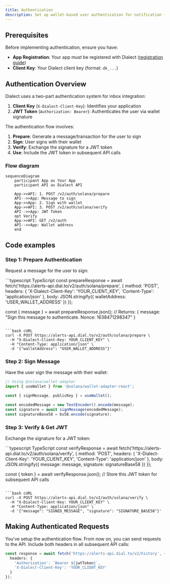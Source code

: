 ```yaml
---
title: Authentication
description: Set up wallet-based user authentication for notification inbox integration using JWT tokens and client keys
---
```




## Prerequisites

Before implementing authentication, ensure you have:

- **App Registration**: Your app must be registered with Dialect ([registration guide](../../setup/register-app))
- **Client Key**: Your Dialect client key (format: `dk_...`)

## Authentication Overview

Dialect uses a two-part authentication system for inbox integration:

1. **Client Key** (`X-Dialect-Client-Key`): Identifies your application
2. **JWT Token** (`Authorization: Bearer`): Authenticates the user via wallet signature

The authentication flow involves:
1. **Prepare**: Generate a message/transaction for the user to sign
2. **Sign**: User signs with their wallet
3. **Verify**: Exchange the signature for a JWT token
4. **Use**: Include the JWT token in subsequent API calls

### Flow diagram

```mermaid
sequenceDiagram
    participant App as Your App
    participant API as Dialect API

    App->>API: 1. POST /v2/auth/solana/prepare
    API-->>App: Message to sign
    App->>App: 2. Sign with wallet
    App->>API: 3. POST /v2/auth/solana/verify
    API-->>App: JWT Token
    opt Verify
    App->>API: GET /v2/auth
    API-->>App: Wallet address
    end
```

## Code examples

### Step 1: Prepare Authentication

Request a message for the user to sign:

<CodeGroup>
```typescript TypeScript
const prepareResponse = await fetch('https://alerts-api.dial.to/v2/auth/solana/prepare', {
  method: 'POST',
  headers: {
    'X-Dialect-Client-Key': 'YOUR_CLIENT_KEY',
    'Content-Type': 'application/json'
  },
  body: JSON.stringify({
    walletAddress: 'USER_WALLET_ADDRESS'
  })
});

const { message } = await prepareResponse.json();
// Returns: { message: "Sign this message to authenticate. Nonce: 1638471298347" }
```

```bash cURL
curl -X POST https://alerts-api.dial.to/v2/auth/solana/prepare \
  -H "X-Dialect-Client-Key: YOUR_CLIENT_KEY" \
  -H "Content-Type: application/json" \
  -d '{"walletAddress": "USER_WALLET_ADDRESS"}'
```
</CodeGroup>

### Step 2: Sign Message

Have the user sign the message with their wallet:

```typescript
// Using @solana/wallet-adapter
import { useWallet } from '@solana/wallet-adapter-react';

const { signMessage, publicKey } = useWallet();

const encodedMessage = new TextEncoder().encode(message);
const signature = await signMessage(encodedMessage);
const signatureBase58 = bs58.encode(signature);
```

### Step 3: Verify & Get JWT

Exchange the signature for a JWT token:

<CodeGroup>
```typescript TypeScript
const verifyResponse = await fetch('https://alerts-api.dial.to/v2/auth/solana/verify', {
  method: 'POST',
  headers: {
    'X-Dialect-Client-Key': 'YOUR_CLIENT_KEY',
    'Content-Type': 'application/json'
  },
  body: JSON.stringify({
    message: message,
    signature: signatureBase58
  })
});

const { token } = await verifyResponse.json();
// Store this JWT token for subsequent API calls
```

```bash cURL
curl -X POST https://alerts-api.dial.to/v2/auth/solana/verify \
  -H "X-Dialect-Client-Key: YOUR_CLIENT_KEY" \
  -H "Content-Type: application/json" \
  -d '{"message": "SIGNED_MESSAGE", "signature": "SIGNATURE_BASE58"}'
```
</CodeGroup>

## Making Authenticated Requests

You've setup the authentication flow. From now on, you can send requests to the API. Include both headers in all subsequent API calls:

```typescript
const response = await fetch('https://alerts-api.dial.to/v2/history', {
  headers: {
    'Authorization': `Bearer ${jwtToken}`,
    'X-Dialect-Client-Key': 'YOUR_CLIENT_KEY'
  }
});
```